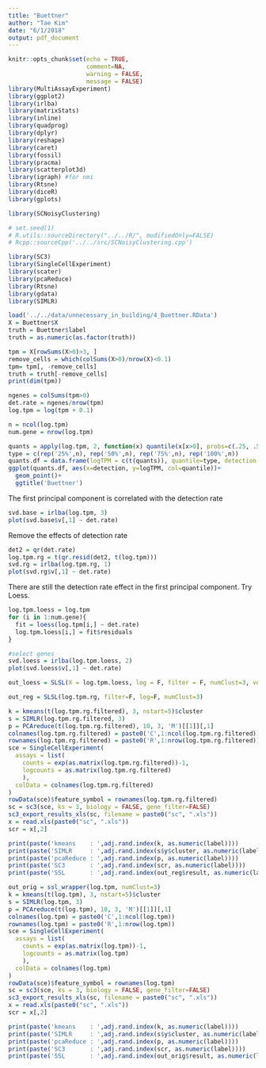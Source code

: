 ```yaml
---
title: "Buettner"
author: "Tae Kim"
date: "6/1/2018"
output: pdf_document
---
```


```r
knitr::opts_chunk$set(echo = TRUE,
                      comment=NA,
                      warning = FALSE,
                      message = FALSE)
library(MultiAssayExperiment)
library(ggplot2)
library(irlba)
library(matrixStats)
library(inline)
library(quadprog)
library(dplyr)
library(reshape)
library(caret)
library(fossil)
library(pracma)
library(scatterplot3d)
library(igraph) #for nmi
library(Rtsne)
library(diceR)
library(gplots)

library(SCNoisyClustering)

# set.seed(1)
# R.utils::sourceDirectory("../../R/", modifiedOnly=FALSE)
# Rcpp::sourceCpp('../../src/SCNoisyClustering.cpp')

library(SC3)
library(SingleCellExperiment)
library(scater)
library(pcaReduce)
library(Rtsne)
library(gdata)
library(SIMLR)
```



```r
load('../../data/unnecessary_in_building/4_Buettner.RData')
X = Buettner$X
truth = Buettner$label
truth = as.numeric(as.factor(truth))
```

```r
tpm = X[rowSums(X>0)>3, ]
remove_cells = which(colSums(X>0)/nrow(X)<0.1)
tpm= tpm[, -remove_cells]
truth = truth[-remove_cells]
print(dim(tpm))
```

```r
ngenes = colSums(tpm>0)
det.rate = ngenes/nrow(tpm)
log.tpm = log(tpm + 0.1)

n = ncol(log.tpm)
num.gene = nrow(log.tpm)

quants = apply(log.tpm, 2, function(x) quantile(x[x>0], probs=c(.25, .5, .75, 1)))
type = c(rep('25%',n), rep('50%',n), rep('75%',n), rep('100%',n))
quants.df = data.frame(logTPM = c(t(quants)), quantile=type, detection = rep(det.rate, 4))
ggplot(quants.df, aes(x=detection, y=logTPM, col=quantile))+
  geom_point()+
  ggtitle('Buettner')
```

The first principal component is correlated with the detection rate

```r
svd.base = irlba(log.tpm, 3)
plot(svd.base$v[,1] ~ det.rate)
```
Remove the effects of detection rate
```r
det2 = qr(det.rate)
log.tpm.rg = t(qr.resid(det2, t(log.tpm)))
svd.rg = irlba(log.tpm.rg, 1)
plot(svd.rg$v[,1] ~ det.rate)
```

There are still the detection rate effect in the first principal component. Try Loess.

```r
log.tpm.loess = log.tpm
for (i in 1:num.gene){
  fit = loess(log.tpm[i,] ~ det.rate)
  log.tpm.loess[i,] = fit$residuals
}
```

```r
#select genes
svd.loess = irlba(log.tpm.loess, 2)
plot(svd.loess$v[,1] ~ det.rate)
```
```r
out_loess = SLSL(X = log.tpm.loess, log = F, filter = F, numClust=3, verbose=T)
```

```r
out_reg = SLSL(log.tpm.rg, filter=F, log=F, numClust=3)
```



```r
k = kmeans(t(log.tpm.rg.filtered), 3, nstart=5)$cluster
s = SIMLR(log.tpm.rg.filtered, 3)
p = PCAreduce(t(log.tpm.rg.filtered), 10, 3, 'M')[[1]][,1]
colnames(log.tpm.rg.filtered) = paste0('C',1:ncol(log.tpm.rg.filtered))
rownames(log.tpm.rg.filtered) = paste0('R',1:nrow(log.tpm.rg.filtered))
sce = SingleCellExperiment(
  assays = list(
    counts = exp(as.matrix(log.tpm.rg.filtered))-1,
    logcounts = as.matrix(log.tpm.rg.filtered)
    ),
  colData = colnames(log.tpm.rg.filtered)
)
rowData(sce)$feature_symbol = rownames(log.tpm.rg.filtered)
sc = sc3(sce, ks = 3, biology = FALSE, gene_filter=FALSE)
sc3_export_results_xls(sc, filename = paste0("sc", ".xls"))
x = read.xls(paste0("sc", ".xls"))
scr = x[,2]

print(paste('kmeans    : ',adj.rand.index(k, as.numeric(label))))
print(paste('SIMLR     : ',adj.rand.index(s$y$cluster, as.numeric(label))))
print(paste('pcaReduce : ',adj.rand.index(p, as.numeric(label))))
print(paste('SC3       : ',adj.rand.index(scr, as.numeric(label))))
print(paste('SSL       : ',adj.rand.index(out_reg$result, as.numeric(label))))
```



```r
out_orig = ssl_wrapper(log.tpm, numClust=3)
k = kmeans(t(log.tpm), 3, nstart=5)$cluster
s = SIMLR(log.tpm, 3)
p = PCAreduce(t(log.tpm), 10, 3, 'M')[[1]][,1]
colnames(log.tpm) = paste0('C',1:ncol(log.tpm))
rownames(log.tpm) = paste0('R',1:nrow(log.tpm))
sce = SingleCellExperiment(
  assays = list(
    counts = exp(as.matrix(log.tpm))-1,
    logcounts = as.matrix(log.tpm)
    ),
  colData = colnames(log.tpm)
)
rowData(sce)$feature_symbol = rownames(log.tpm)
sc = sc3(sce, ks = 3, biology = FALSE, gene_filter=FALSE)
sc3_export_results_xls(sc, filename = paste0("sc", ".xls"))
x = read.xls(paste0("sc", ".xls"))
scr = x[,2]

print(paste('kmeans    : ',adj.rand.index(k, as.numeric(label))))
print(paste('SIMLR     : ',adj.rand.index(s$y$cluster, as.numeric(label))))
print(paste('pcaReduce : ',adj.rand.index(p, as.numeric(label))))
print(paste('SC3       : ',adj.rand.index(scr, as.numeric(label))))
print(paste('SSL       : ',adj.rand.index(out_orig$result, as.numeric(label))))
```
